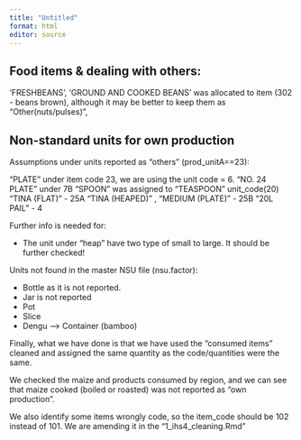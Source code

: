 ```yaml
---
title: "Untitled"
format: html
editor: source
---
```



## Food items & dealing with others:

'FRESHBEANS', 'GROUND AND COOKED BEANS' was allocated to item (302 - beans brown), although it may be better to keep them as "Other(nuts/pulses)", 

## Non-standard units for own production

Assumptions under units reported as "others" (prod_unitA==23):

"PLATE" under item code 23, we are using the unit code = 6. 
"NO. 24 PLATE" under 7B
"SPOON" was assigned to "TEASPOON" unit_code(20)
"TINA (FLAT)" - 25A
"TINA (HEAPED)" , "MEDIUM (PLATE)" - 25B
"20L PAIL" - 4 


Further info is needed for:

- The unit under "heap" have two type of small to large. It should be further checked!

Units not found in the master NSU file (nsu.factor):

- Bottle as it is not reported. 
- Jar is not reported
- Pot
- Slice
- Dengu --> Container (bamboo)


Finally, what we have done is that we have used the "consumed items" cleaned and assigned the same quantity as the code/quantities were the same. 

We checked the maize and products consumed by region, and we can see that maize cooked (boiled or roasted) was not reported as "own production". 

We also identify some items wrongly code, so the item_code should be 102 instead of 101. We are amending it in the "1_ihs4_cleaning.Rmd"

